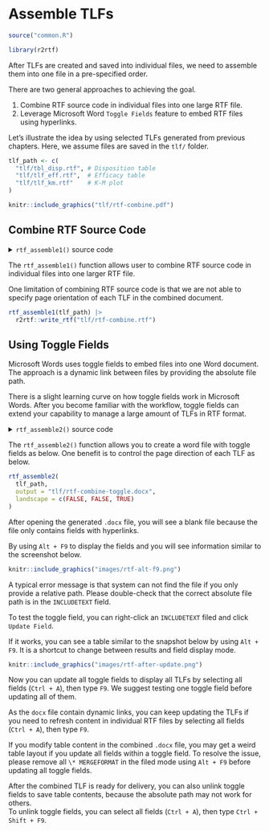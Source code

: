 # Assemble TLFs {#assemble}

```r
source("common.R")
```

```r
library(r2rtf)
```

After TLFs are created and saved into individual files, 
we need to assemble them into one file in a pre-specified order. 

There are two general approaches to achieving the goal. 

1. Combine RTF source code in individual files into one large RTF file. 
1. Leverage Microsoft Word `Toggle Fields` feature to embed RTF files using 
hyperlinks. 

Let's illustrate the idea by using selected TLFs generated from previous chapters. 
Here, we assume files are saved in the `tlf/` folder. 

```r
tlf_path <- c(
  "tlf/tbl_disp.rtf", # Disposition table
  "tlf/tlf_eff.rtf",  # Efficacy table
  "tlf/tlf_km.rtf"    # K-M plot
)
```

```r
knitr::include_graphics("tlf/rtf-combine.pdf")
```

## Combine RTF Source Code

<details>
<summary>`rtf_assemble1()` source code</summary>
```r
#' Assemble RTF files into one single RTF file
#'
#' @param path a vector of RTF file path
#'
#' @export
rtf_assemble1 <- function(path) {
  rtf <- lapply(path, readLines)

  n <- length(rtf)
  start <- c(1, rep(2, n - 1))
  end <- vapply(rtf, length, numeric(1))
  end[-n] <- end[-n] - 1

  for (i in 1:n) {
    rtf[[i]] <- rtf[[i]][start[i]:end[i]]
    if (i < n) rtf[[i]] <- c(rtf[[i]], r2rtf:::as_rtf_new_page())
  }
  rtf <- do.call(c, rtf)

  rtf
}
```
</details>

The `rtf_assemble1()` function allows user to combine RTF 
source code in individual files into one larger RTF file. 

::: {.rmdnote}
One limitation of combining RTF source code is that 
we are not able to specify page orientation of each TLF 
in the combined document. 
:::

```r
rtf_assemble1(tlf_path) |>
  r2rtf::write_rtf("tlf/rtf-combine.rtf")
```

## Using Toggle Fields

Microsoft Words uses toggle fields to embed files into one Word document. 
The approach is a dynamic link between files by providing the absolute file path. 

::: {.rmdnote}
There is a slight learning curve on how toggle fields work 
in Microsoft Words. 
After you become familiar with the workflow, 
toggle fields can extend your capability to manage a large amount of TLFs
in RTF format.
::: 

<details>
<summary>`rtf_assemble2()` source code</summary>
```r
#' Assemble RTF TLFs
#'
#' Add a set of RTF/TEXT fields into an rdocx object.
#'
#' @param input Character vector of file path.
#' @param output Character string to the output file path.
#' @param landscape Logical vector to determine whether to
#' display files as portrait or landscape.
#'
#' @export
rtf_assemble2 <- function(input, output, landscape = FALSE) {
  input <- normalizePath(input)

  if (!all(file.exists(input))) {
    warning("Some files do not exist")
  }

  field <- ifelse(grepl("/", input),
    paste0("INCLUDETEXT \"", gsub("/", "\\\\\\\\", input), "\""),
    paste0("INCLUDETEXT \"", gsub("\\", "\\\\", input, fixed = "TRUE"), "\"")
  )

  if (length(landscape) == 1) {
    landscape <- rep(landscape, length(field))
  }

  docx <- officer::read_docx()

  for (i in seq_along(input)) {
    docx <-
      docx %>%
      officer::body_add_fpar(
        officer::fpar(
          officer::ftext("Table "),
          officer::run_word_field("SEQ Table \\* ARABIC"),
          officer::run_linebreak(),
          officer::run_word_field(field[i]),
          officer::run_pagebreak()
        )
      )
    if (landscape[i]) {
      docx <- officer::body_end_section_landscape(docx)
    } else {
      docx <- officer::body_end_section_portrait(docx)
    }
  }

  print(docx, target = output)

  invisible(output)
}
```
</details>

The `rtf_assemble2()` function 
allows you to create a word file with toggle fields as below.
One benefit is to control the page direction of each TLF as below. 

```r
rtf_assemble2(
  tlf_path,
  output = "tlf/rtf-combine-toggle.docx",
  landscape = c(FALSE, FALSE, TRUE)
)
```

After opening the generated `.docx` file, 
you will see a blank file because the file only contains fields
with hyperlinks. 

By using `Alt + F9` to display the fields and you will 
see information similar to the screenshot below.

```r
knitr::include_graphics("images/rtf-alt-f9.png")
```

::: {.rmdnote}
A typical error message is that system can not find the file 
if you only provide a relative path. 
Please double-check that the correct absolute file path is in the `INCLUDETEXT` field. 
:::

To test the toggle field, you can right-click an `INCLUDETEXT` filed and 
click `Update Field`. 

If it works, you can see a table similar to the snapshot below
by using `Alt + F9`. 
It is a shortcut to change between results and field display mode. 

```r
knitr::include_graphics("images/rtf-after-update.png")
```

Now you can update all toggle fields to display all TLFs by 
selecting all fields (`Ctrl + A`), then type `F9`. 
We suggest testing one toggle field before updating all of them.

As the `docx` file contain dynamic links, 
you can keep updating the TLFs if you need to refresh content in 
individual RTF files by selecting all fields (`Ctrl + A`), then type `F9`. 

::: {.rmdnote}
If you modify table content in the combined `.docx` file, 
you may get a weird table layout if you update all fields within a toggle field. 
To resolve the issue, please remove all `\* MERGEFORMAT` in the filed mode using `Alt + F9` before updating all toggle fields.
::: 


After the combined TLF is ready for delivery, 
you can also unlink toggle fields to save table contents, 
because the absolute path may not work for others.  
To unlink toggle fields, you can select all fields (`Ctrl + A`), 
then type `Ctrl + Shift + F9`. 
